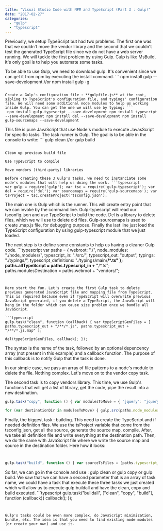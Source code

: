 ```yaml
---
title: "Visual Studio Code with NPM and TypeScript (Part 3 : Gulp)"
date: "2017-02-27"
categories: 
  - "gulp"
  - "typescript"
---
```


Previously, we setup TypeScript but had two problems. The first one was that we couldn't move the vendor library and the second that we couldn't test the generated TypeScript file since we do not have a web server running. We will tackle the first problem by using Gulp. Gulp is like MsBuild, it's only goal is to help you automate some tasks.

To be able to use Gulp, we need to download gulp. It's convenient since we can get it from npm by executing the install command. ``` 
 npm install gulp --save-development //or npm install gulp -g 
``` 

Create a Gulp's configuration file : **gulpfile.js** at the root, sibling to TypeScript's configuration file, and typings' configuration file. We will need some additional node modules to help us working inside Gulp. You can get the one we will use by typing: ``` 
 npm install gulp-typescript --save-development npm install typescript --save-development npm install del --save-development npm install gulp-sourcemaps --save-development 
``` 

This file is pure JavaScript that use Node's module to execute JavasScript for specific tasks. The task runner is Gulp. The goal is to be able in the console to write: ``` 
 gulp clean //or gulp build 
```  The Gulp file that we will build is simple for the case of learning how to use Gulp to do:

Clean up previous build file

Use TypeScript to compile

Move vendors (third-party) libraries

Before creating these 3 Gulp's tasks, we need to instanciate some node's modules that will help us doing the work. ```typescript
var gulp = require('gulp'); var tsc = require('gulp-typescript'); var del = require('del'); var sourcemaps = require('gulp-sourcemaps'); var tsProject = tsc.createProject('tsconfig.json'); 
``` 


The main one is Gulp which is the runner. This will create entry point that we can invoke by the command line. Gulp-typescript will read our tsconfig.json and use TypeScript to build the code. Del is a library to delete files, which we will use to delete old files. Gulp-sourcemaps is used to create .map.js file, for debugging purpose. Finally the last line just load the TypeScript configuration by using gulp-typescript module that we just loaded.

The next step is to define some constants to help us having a cleaner Gulp code. ```typescript
var paths = { webroot: "./", node_modules: "./node_modules/", typescript_in: "./src/", typescript_out: "output", typings: "./typings/", typescript_definitions: "./typings/main/**/*.ts" }; paths.allTypeScript = paths.typescript_in + "**/*.ts"; paths.modulesDestination = paths.webroot + "vendors/"; 
``` 


Here start the fun. Let's create the first Gulp task to delete previous generated JavaScript file and mapping file from TypeScript. This is required because even if TypeScript will overwrite previous JavaScript generated, if you delete a TypeScript, the JavaScript will hang in the folder which can cause size problem once we bundle all JavaScript.

```typescript
gulp.task("clean", function (callback) { var typeScriptGenFiles = [ paths.typescript_out + "/**/*.js", paths.typescript_out + "/**/*.js.map" ];

del(typeScriptGenFiles, callback); }); 
``` 
 The syntax is the name of the task, followed by an optional depencency array (not present in this example) and a callback function. The purpose of this callback is to notify Gulp that the task is done.

In our simple case, we pass an array of file patterns to a node's module to delete the file. Nothing complex. Let's move on to the vendor copy task.

The second task is to copy vendors library. This time, we use Gulp's functions that will get a list of library, get the code, pipe the result into a new destination.

```typescript
gulp.task("copy", function () { var modulesToMove = { "jquery": "jquery/dist/jquery*.{js,map}" }

for (var destinationDir in modulesToMove) { gulp.src(paths.node_modules + modulesToMove[destinationDir]) .pipe(gulp.dest(paths.modulesDestination + destinationDir)); } }); 
``` 


Finally, the biggest task : building. This need to create the TypeScript and if needed definition files. We use the tsProject variable that come from the tsconfig.json, get all the source, generate the source map, compile. After, we take all definition file and write everything at the destination path. Then, we do the same with JavaScript file where we write the source map and source in the destination folder. Here how it looks:


```javascript


gulp.task("build", function () { var sourceTsFiles = [paths.typescript_in, paths.typescript_definitions]; var compilationResults = tsProject.src() .pipe(sourcemaps.init()) .pipe(tsProject()) compilationResults.dts.pipe(gulp.dest(paths.typescript_out)); return compilationResults.js .pipe(sourcemaps.write('.')) .pipe(gulp.dest(paths.typescript_out)); }); 
``` 


So far, we can go in the console and use : gulp clean or gulp copy or gulp build. We saw that we can have a second parameter that is an array of task name, we could have a task that execute these three tasks we just created which will allow us to execute gulp buildall and have the clean, copy and build executed. ```typescript
gulp.task("buildall", ["clean", "copy", "build"], function (callback){ callback(); }); 
``` 


Gulp's tasks could be even more complex, do JavaScript minimization, bundle, etc. The idea is that you need to find existing node modules (or create your own) and use it.
